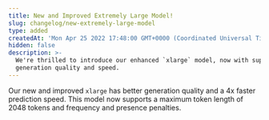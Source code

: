 ```yaml
---
title: New and Improved Extremely Large Model!
slug: changelog/new-extremely-large-model
type: added
createdAt: 'Mon Apr 25 2022 17:48:00 GMT+0000 (Coordinated Universal Time)'
hidden: false
description: >-
  We're thrilled to introduce our enhanced `xlarge` model, now with superior
  generation quality and speed.
---
```

Our new and improved `xlarge` has better generation quality and a 4x faster prediction speed. This model now supports a maximum token length of 2048 tokens and frequency and presence penalties.
